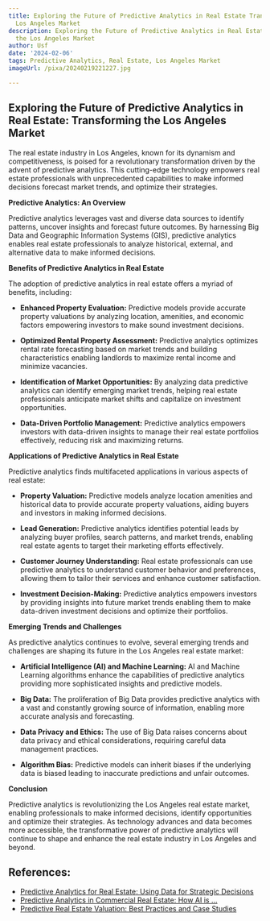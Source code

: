 ```yaml
---
title: Exploring the Future of Predictive Analytics in Real Estate Transforming the
  Los Angeles Market
description: Exploring the Future of Predictive Analytics in Real Estate Transforming
  the Los Angeles Market
author: Usf
date: '2024-02-06'
tags: Predictive Analytics, Real Estate, Los Angeles Market
imageUrl: /pixa/20240219221227.jpg

---
```

## Exploring the  Future of Predictive  Analytics in Real Estate: Transforming the Los Angeles Market

The real estate  industry in Los Angeles, known for its dynamism and competitiveness, is poised for a revolutionary transformation driven by the advent of  predictive analytics. This cutting-edge technology empowers real estate professionals with unprecedented capabilities to make  informed  decisions forecast market trends, and optimize their strategies.

**Predictive Analytics: An Overview**

Predictive  analytics leverages  vast and diverse data  sources  to identify patterns, uncover insights and forecast future outcomes. By  harnessing Big Data and Geographic  Information Systems  (GIS),  predictive analytics enables  real estate professionals to analyze historical, external, and alternative data to  make informed decisions.

**Benefits of Predictive  Analytics in Real Estate**

The adoption of predictive analytics in real estate offers a myriad of benefits, including:

* **Enhanced Property Evaluation:** Predictive models provide  accurate property valuations by analyzing location, amenities, and economic factors empowering investors to make sound investment decisions.

* **Optimized Rental Property Assessment:**  Predictive analytics optimizes rental rate forecasting based on  market  trends and  building characteristics enabling landlords  to maximize rental income  and minimize vacancies.

* **Identification of Market Opportunities:** By analyzing data predictive analytics can identify emerging market trends, helping real estate professionals anticipate market shifts and capitalize on investment opportunities.

* **Data-Driven Portfolio Management:** Predictive analytics empowers investors with data-driven insights to manage their real estate portfolios effectively, reducing risk and maximizing returns.

**Applications of Predictive Analytics in Real Estate**

Predictive analytics finds multifaceted applications in various aspects  of real estate:

* **Property Valuation:** Predictive models analyze location amenities and historical data to  provide accurate property valuations, aiding buyers and investors in making informed decisions.

* **Lead Generation:**  Predictive  analytics identifies potential leads by analyzing buyer  profiles, search patterns, and market  trends, enabling real estate agents to target their marketing efforts  effectively.

*  **Customer Journey Understanding:** Real estate professionals can use predictive analytics to understand customer behavior and preferences, allowing them to tailor their  services and enhance customer  satisfaction.

* **Investment Decision-Making:** Predictive analytics empowers investors  by providing insights  into future  market trends enabling  them to make data-driven investment decisions and optimize their portfolios.

**Emerging Trends and Challenges**

As predictive analytics continues to  evolve, several emerging trends and challenges are shaping its future in  the Los Angeles real estate market:

* **Artificial Intelligence (AI) and Machine Learning:** AI and Machine Learning algorithms enhance the capabilities of predictive analytics providing more sophisticated insights and predictive models.

* **Big Data:** The proliferation of Big Data provides predictive analytics with a vast and  constantly growing source of information, enabling more accurate analysis and forecasting.

* **Data Privacy and Ethics:** The use of Big Data raises concerns about  data privacy and ethical considerations, requiring careful data management practices.

* **Algorithm Bias:** Predictive models can  inherit  biases if  the underlying data is biased leading to inaccurate  predictions and unfair outcomes.

**Conclusion**

Predictive analytics is revolutionizing  the Los Angeles real estate market, enabling professionals to make informed decisions, identify opportunities and optimize their strategies. As technology advances and data becomes more accessible, the transformative power of predictive analytics will continue to  shape and enhance the real estate industry  in Los Angeles  and beyond.

## References:
- [Predictive Analytics for Real Estate: Using Data for Strategic Decisions](https://predikdata.com/predictive-modeling-the-new-real-estate-journey/)
- [Predictive Analytics in Commercial Real Estate: How AI is ...](https://www.cbicommercial.com/blog/predictive-analytics-in-commercial-real-estate-how-ai-is-transforming-decision-making)
- [Predictive Real Estate Valuation: Best Practices and Case Studies](https://www.eventbrite.com/e/predictive-real-estate-valuation-best-practices-and-case-studies-tickets-781945147987)
